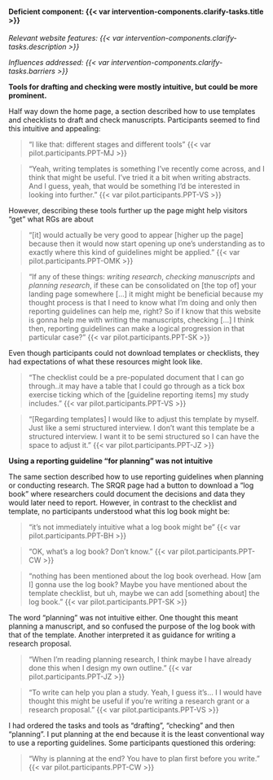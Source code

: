 #### Deficient component: {{< var intervention-components.clarify-tasks.title >}}

_Relevant website features: {{< var intervention-components.clarify-tasks.description >}}_

_Influences addressed: {{< var intervention-components.clarify-tasks.barriers >}}_

**Tools for drafting and checking were mostly intuitive, but could be more prominent.**

Half way down the home page, a section described how to use templates and checklists to draft and check manuscripts. Participants seemed to find this intuitive and appealing:

> "I like that: different stages and different tools" {{< var pilot.participants.PPT-MJ >}}

> "Yeah, writing templates is something I've recently come across, and I think that might be useful. I've tried it a bit when writing abstracts. And I guess, yeah, that would be something I'd be interested in looking into further." {{< var pilot.participants.PPT-VS >}}

However, describing these tools further up the page might help visitors "get" what RGs are about

> "[it] would actually be very good to appear [higher up the page] because then it would now start opening up one's understanding as to exactly where this kind of guidelines might be applied." {{< var pilot.participants.PPT-OMK >}}

> "If any of these things: *writing research*, *checking manuscripts* and *planning research*, if these can be consolidated on [the top of] your landing page somewhere [...] it might might be beneficial because my thought process is that I need to know what I'm doing and only then reporting guidelines can help me, right? So if I know that this website is gonna help me with writing the manuscripts, checking [...] I think then, reporting guidelines can make a logical progression in that particular case?" {{< var pilot.participants.PPT-SK >}}

Even though participants could not download templates or checklists, they had expectations of what these resources might look like.

> "The checklist could be a pre-populated document that I can go through..it may have a table that I could go through as a tick box exercise ticking which of the \[guideline reporting items\] my study includes." {{< var pilot.participants.PPT-VS >}}

> "[Regarding templates] I would like to adjust this template by myself. Just like a semi structured interview. I don't want this template be a structured interview. I want it to be semi structured so I can have the space to adjust it." {{< var pilot.participants.PPT-JZ >}}

**Using a reporting guideline "for planning" was not intuitive**

The same section described how to use reporting guidelines when planning or conducting research. The SRQR page had a button to download a "log book" where researchers could document the decisions and data they would later need to report. However,  in contrast to the checklist and template, no participants understood what this log book might be:

> "it's not immediately intuitive what a log book might be" {{< var pilot.participants.PPT-BH >}}

> "OK, what's a log book? Don't know." {{< var pilot.participants.PPT-CW >}}

> "nothing has been mentioned about the log book overhead. How [am I] gonna use the log book? Maybe you have mentioned about the template checklist, but uh, maybe we can add [something about] the log book." {{< var pilot.participants.PPT-SK >}}

The word "planning" was not intuitive either. One thought this meant planning a manuscript, and so confused the purpose of the log book with that of the template. Another interpreted it as guidance for writing a research proposal.

> "When I'm reading planning research, I think maybe I have already done this when I design my own outline." {{< var pilot.participants.PPT-JZ >}}

> "To write can help you plan a study. Yeah, I guess it's... I I would have thought this might be useful if you're writing a research grant or a research proposal." {{< var pilot.participants.PPT-VS >}}

I had ordered the tasks and tools as "drafting", "checking" and then "planning". I put planning at the end because it is the least conventional way to use a reporting guidelines. Some participants questioned this ordering:

> "Why is planning at the end? You have to plan first before you write." {{< var pilot.participants.PPT-CW >}}
